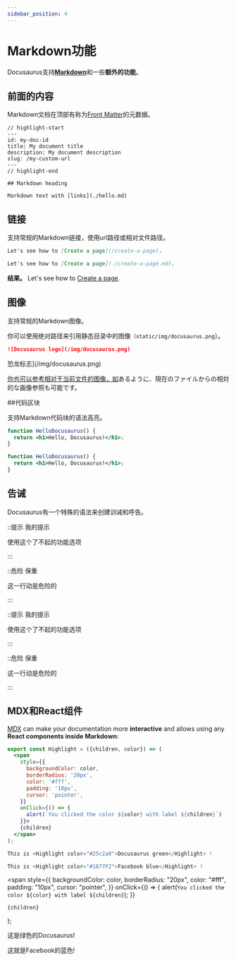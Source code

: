```yaml
---
sidebar_position: 4
---
```


# Markdown功能

Docusaurus支持<strong><a href="https://daringfireball.net/projects/markdown/syntax">Markdown</a></strong>和一些<strong>额外的功能</strong>。

## 前面的内容

Markdown文档在顶部有称为<a href="https://jekyllrb.com/docs/front-matter/">Front Matter</a>的元数据。

```text title="my-doc.md"
// highlight-start
---
id: my-doc-id
title: My document title
description: My document description
slug: /my-custom-url
---
// highlight-end

## Markdown heading

Markdown text with [links](./hello.md)
```

## 链接

支持常规的Markdown链接，使用url路径或相对文件路径。

```md
Let's see how to [Create a page](/create-a-page).
```

```md
Let's see how to [Create a page](./create-a-page.md).
```

<strong>结果。</strong> Let's see how to <a href="./create-a-page.md">Create a page</a>.

## 图像

支持常规的Markdown图像。

你可以使用绝对路径来引用静态目录中的图像<code>（static/img/docusaurus.png</code>）。

```md
![Docusaurus logo](/img/docusaurus.png)
```

恐龙标志]\(/img/docusaurus.png)

<a href="../tutorial-extras/manage-docs-versions.md">你也可以参考相对于当前文件的图像，如</a>あるように、現在のファイルからの相対的な画像参照も可能です。

\##代码区块

支持Markdown代码块的语法高亮。

```jsx title="src/components/HelloDocusaurus.js"
function HelloDocusaurus() {
  return <h1>Hello, Docusaurus!</h1>;
}
```

```jsx title="src/components/HelloDocusaurus.js"
function HelloDocusaurus() {
  return <h1>Hello, Docusaurus!</h1>;
}
```

## 告诫

Docusaurus有一个特殊的语法来创建训诫和呼告。

::提示 我的提示

使用这个了不起的功能选项

:::

::危险 保重

这一行动是危险的

:::

::提示 我的提示

使用这个了不起的功能选项

:::

::危险 保重

这一行动是危险的

:::

## MDX和React组件

<a href="https://mdxjs.com/">MDX</a> can make your documentation more <strong>interactive</strong> and allows using any <strong>React components inside Markdown</strong>:

```jsx
export const Highlight = ({children, color}) => (
  <span
    style={{
      backgroundColor: color,
      borderRadius: '20px',
      color: '#fff',
      padding: '10px',
      cursor: 'pointer',
    }}
    onClick={() => {
      alert(`You clicked the color ${color} with label ${children}`)
    }}>
    {children}
  </span>
);

This is <Highlight color="#25c2a0">Docusaurus green</Highlight> !

This is <Highlight color="#1877F2">Facebook blue</Highlight> !
```

  <span
    style={{
      backgroundColor: color,
      borderRadius: "20px",
      color: "#fff",
      padding: "10px",
      cursor: "pointer",
    }}
    onClick={() => {
      alert(`You clicked the color ${color} with label ${children}`);
    }}
  >
    {children}
  </span>
);

这是<Highlight color="#25c2a0">绿色的Docusaurus</Highlight>!

这就是<Highlight color="#1877F2">Facebook的蓝色</Highlight>!
